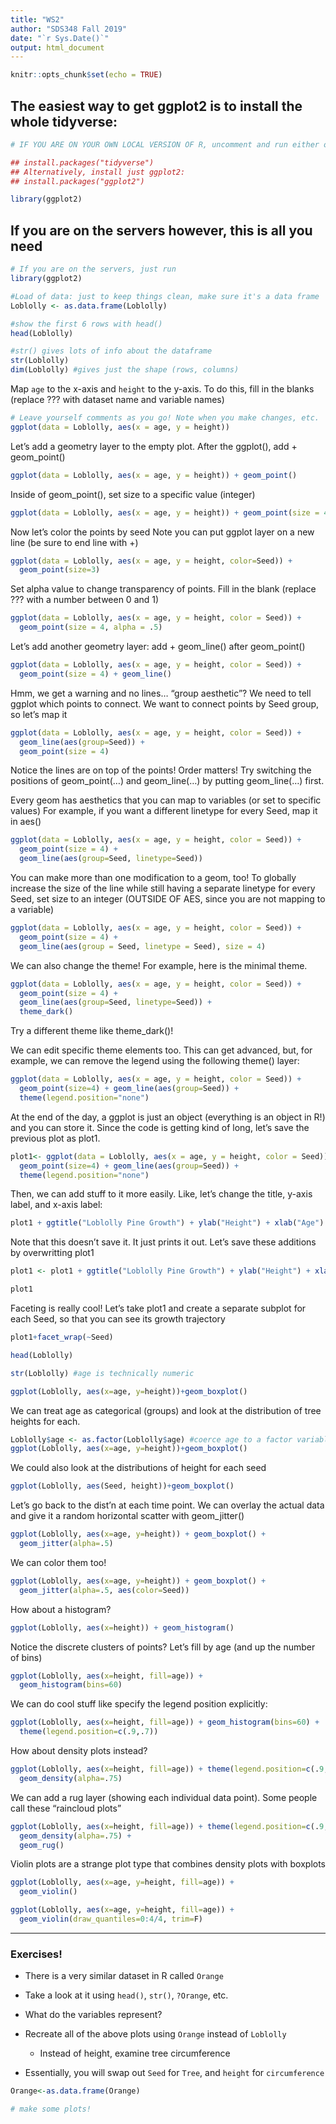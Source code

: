 ```yaml
---
title: "WS2"
author: "SDS348 Fall 2019"
date: "`r Sys.Date()`"
output: html_document
---
```


```r
knitr::opts_chunk$set(echo = TRUE)
```

## The easiest way to get ggplot2 is to install the whole tidyverse:

```R
# IF YOU ARE ON YOUR OWN LOCAL VERSION OF R, uncomment and run either of the lines below

## install.packages("tidyverse")
## Alternatively, install just ggplot2:
## install.packages("ggplot2")

library(ggplot2)
```

## If you are on the servers however, this is all you need

```R
# If you are on the servers, just run
library(ggplot2)
```

```R
#Load of data: just to keep things clean, make sure it's a data frame
Loblolly <- as.data.frame(Loblolly) 

#show the first 6 rows with head()
head(Loblolly)
```

```R
#str() gives lots of info about the dataframe
str(Loblolly)
dim(Loblolly) #gives just the shape (rows, columns)
``` 

Map `age` to the x-axis and `height` to the y-axis.
To do this, fill in the blanks (replace ??? with dataset name and variable names)

```R
# Leave yourself comments as you go! Note when you make changes, etc.
ggplot(data = Loblolly, aes(x = age, y = height))
``` 

Let's add a geometry layer to the empty plot. After the ggplot(), add + geom_point()

```R
ggplot(data = Loblolly, aes(x = age, y = height)) + geom_point()
```

Inside of geom_point(), set size to a specific value (integer)

```R
ggplot(data = Loblolly, aes(x = age, y = height)) + geom_point(size = 4)
``` 

Now let's color the points by seed
Note you can put ggplot layer on a new line (be sure to end line with +)

```R
ggplot(data = Loblolly, aes(x = age, y = height, color=Seed)) + 
  geom_point(size=3)
```

Set alpha value to change transparency of points. Fill in the blank (replace ??? with a number between 0 and 1)

```R
ggplot(data = Loblolly, aes(x = age, y = height, color = Seed)) + 
  geom_point(size = 4, alpha = .5) 
``` 

Let's add another geometry layer: add + geom_line() after geom_point() 

```R
ggplot(data = Loblolly, aes(x = age, y = height, color = Seed)) + 
  geom_point(size = 4) + geom_line()
``` 

Hmm, we get a warning and no lines... "group aesthetic"? We need to tell ggplot which points to connect. We want to connect points by Seed group, so let's map it

```R
ggplot(data = Loblolly, aes(x = age, y = height, color = Seed)) + 
  geom_line(aes(group=Seed)) +
  geom_point(size = 4) 
``` 
Notice the lines are on top of the points! Order matters! Try switching the positions of geom_point(...) and geom_line(...) by putting geom_line(...) first.


Every geom has aesthetics that you can map to variables (or set to specific values)
For example, if you want a different linetype for every Seed, map it in aes()


```R
ggplot(data = Loblolly, aes(x = age, y = height, color = Seed)) + 
  geom_point(size = 4) + 
  geom_line(aes(group=Seed, linetype=Seed))
``` 

You can make more than one modification to a geom, too! To globally increase the size of the line while still having a separate linetype for every Seed, set size to an integer (OUTSIDE OF AES, since you are not mapping to a variable)

```R
ggplot(data = Loblolly, aes(x = age, y = height, color = Seed)) + 
  geom_point(size = 4) + 
  geom_line(aes(group = Seed, linetype = Seed), size = 4)
``` 

We can also change the theme! For example, here is the minimal theme.

```R
ggplot(data = Loblolly, aes(x = age, y = height, color = Seed)) + 
  geom_point(size = 4) + 
  geom_line(aes(group=Seed, linetype=Seed)) +
  theme_dark()
``` 

Try a different theme like theme_dark()!

We can edit specific theme elements too. This can get advanced, but, for example, we can remove the legend using the following theme() layer:

```R
ggplot(data = Loblolly, aes(x = age, y = height, color = Seed)) + 
  geom_point(size=4) + geom_line(aes(group=Seed)) + 
  theme(legend.position="none")
``` 

At the end of the day, a ggplot is just an object (everything is an object in R!) and you can store it. Since the code is getting kind of long, let's save the previous plot as plot1.

```R
plot1<- ggplot(data = Loblolly, aes(x = age, y = height, color = Seed)) + 
  geom_point(size=4) + geom_line(aes(group=Seed)) + 
  theme(legend.position="none")
```

Then, we can add stuff to it more easily. Like, let's change the title, y-axis label, and x-axis label:

```R
plot1 + ggtitle("Loblolly Pine Growth") + ylab("Height") + xlab("Age") 
``` 

Note that this doesn't save it. It just prints it out. Let's save these additions by overwritting plot1

```R
plot1 <- plot1 + ggtitle("Loblolly Pine Growth") + ylab("Height") + xlab("Age")

plot1
``` 

Faceting is really cool! Let's take plot1 and create a separate subplot for each Seed, so that you can see its growth trajectory

```R
plot1+facet_wrap(~Seed)
``` 

```R
head(Loblolly)

str(Loblolly) #age is technically numeric
``` 


```R
ggplot(Loblolly, aes(x=age, y=height))+geom_boxplot()
``` 
We can treat age as categorical (groups) and look at the distribution of tree heights for each.

```R
Loblolly$age <- as.factor(Loblolly$age) #coerce age to a factor variable
ggplot(Loblolly, aes(x=age, y=height))+geom_boxplot()
``` 

We could also look at the distributions of height for each seed

```R
ggplot(Loblolly, aes(Seed, height))+geom_boxplot()
```
Let's go back to the dist'n at each time point. We can overlay the actual data and give it a random horizontal scatter with geom_jitter()

```R
ggplot(Loblolly, aes(x=age, y=height)) + geom_boxplot() + 
  geom_jitter(alpha=.5) 
```
We can color them too!

```R
ggplot(Loblolly, aes(x=age, y=height)) + geom_boxplot() + 
  geom_jitter(alpha=.5, aes(color=Seed)) 
``` 
How about a histogram?

```R
ggplot(Loblolly, aes(x=height)) + geom_histogram()
``` 

Notice the discrete clusters of points? Let's fill by age (and up the number of bins)

```R
ggplot(Loblolly, aes(x=height, fill=age)) + 
  geom_histogram(bins=60) 
``` 
We can do cool stuff like specify the legend position explicitly:

```R
ggplot(Loblolly, aes(x=height, fill=age)) + geom_histogram(bins=60) +
  theme(legend.position=c(.9,.7))
``` 
How about density plots instead?

```R
ggplot(Loblolly, aes(x=height, fill=age)) + theme(legend.position=c(.9,.7)) +
  geom_density(alpha=.75) 
``` 
We can add a rug layer (showing each individual data point). Some people call these "raincloud plots"

```R
ggplot(Loblolly, aes(x=height, fill=age)) + theme(legend.position=c(.9,.7)) +
  geom_density(alpha=.75) +
  geom_rug()
``` 
Violin plots are a strange plot type that combines density plots with boxplots

```R
ggplot(Loblolly, aes(x=age, y=height, fill=age)) + 
  geom_violin() 
``` 

```R
ggplot(Loblolly, aes(x=age, y=height, fill=age)) + 
  geom_violin(draw_quantiles=0:4/4, trim=F) 
```


---
### Exercises!

- There is a very similar dataset in R called `Orange`

- Take a look at it using `head()`, `str()`, `?Orange`, etc.

- What do the variables represent?

- Recreate all of the above plots using `Orange` instead of `Loblolly`

    - Instead of height, examine tree circumference

- Essentially, you will swap out `Seed` for `Tree`, and `height` for `circumference`


```R
Orange<-as.data.frame(Orange)

# make some plots!
```
